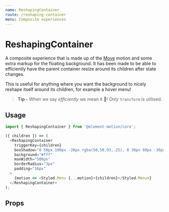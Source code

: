 ```yaml
---
name: ReshapingContainer
route: /reshaping-container
menu: Composite experiences
---
```



# ReshapingContainer

A composite experience that is made up of the [Move](/move) motion and some extra markup for the floating background.
It has been made to be able to efficiently have the parent container resize around its children after state changes.

This is useful for anything where you want the background to nicely reshape itself around its children,
for example a hover menu!

> **Tip -** When we say _efficiently_ we mean it 🙌! _Only_ `transform` is utilised.

## Usage

<Playground>
  <TripeHoverMenu />
</Playground>

```js
import { ReshapingContainer } from '@element-motion/core';

({ children }) => (
  <ReshapingContainer
    triggerKey={children}
    boxShadow="0 50px 100px -20px rgba(50,50,93,.25), 0 30px 60px -30px rgba(0,0,0,.3), 0 -18px 60px -10px rgba(0,0,0,.025)"
    background="#fff"
    maxWidth="500px"
    borderRadius="3px"
    padding="16px"
  >
    {motion => <Styled.Menu {...motion}>{children}</Styled.Menu>}
  </ReshapingContainer>
);
```

## Props

<Props of={ReshapingContainer} />
